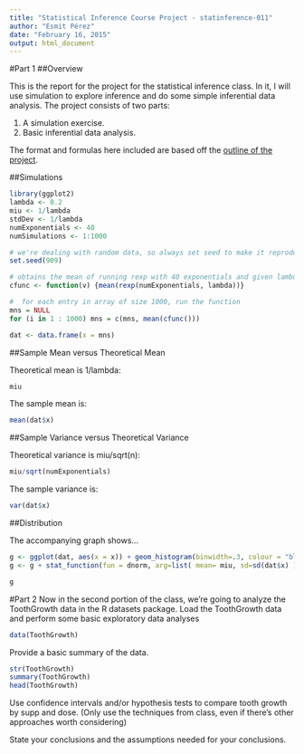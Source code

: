 ```yaml
---
title: "Statistical Inference Course Project - statinference-011"
author: "Esmit Pérez"
date: "February 16, 2015"
output: html_document
---
```


#Part 1
##Overview

This is the report for the project for the statistical inference class. In it, I will use simulation to explore inference and do some simple inferential data analysis. The project consists of two parts:

1. A simulation exercise.
2. Basic inferential data analysis.

The format and formulas here included are based off the [outline of the project](https://class.coursera.org/statinference-011/human_grading/view/courses/973519/assessments/4/submissions).

##Simulations

```r
library(ggplot2)
lambda <- 0.2
miu <- 1/lambda
stdDev <- 1/lambda
numExponentials <- 40
numSimulations <- 1:1000

# we're dealing with random data, so always set seed to make it reproducible.
set.seed(909)

# obtains the mean of running rexp with 40 exponentials and given lambda
cfunc <- function(v) {mean(rexp(numExponentials, lambda))}

#  for each entry in array of size 1000, run the function
mns = NULL
for (i in 1 : 1000) mns = c(mns, mean(cfunc()))

dat <- data.frame(x = mns)

```


##Sample Mean versus Theoretical Mean

Theoretical mean is 1/lambda:
```r
miu
```

The sample mean is:
```r
mean(dat$x)
```

##Sample Variance versus Theoretical Variance

Theoretical variance is miu/sqrt(n):
```r
miu/sqrt(numExponentials)
```

The sample variance is:
```r
var(dat$x)
```

##Distribution

The accompanying graph shows...

```r
g <- ggplot(dat, aes(x = x)) + geom_histogram(binwidth=.3, colour = "black", fill="white", aes(y = ..density..)) 
g <- g + stat_function(fun = dnorm, arg=list( mean= miu, sd=sd(dat$x) ), color="red", size=1)

g
```

#Part 2
Now in the second portion of the class, we're going to analyze the ToothGrowth data in the R datasets package. 
Load the ToothGrowth data and perform some basic exploratory data analyses 
```r
data(ToothGrowth)
```

Provide a basic summary of the data.
```r
str(ToothGrowth)
summary(ToothGrowth)
head(ToothGrowth)
```

Use confidence intervals and/or hypothesis tests to compare tooth growth by supp and dose. (Only use the techniques from class, even if there's other approaches worth considering)

State your conclusions and the assumptions needed for your conclusions. 